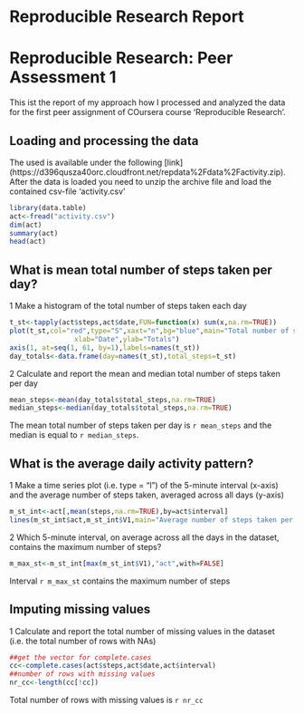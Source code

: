 Reproducible Research Report
============================================

# Reproducible Research: Peer Assessment 1
This ist the report of my approach how I processed and analyzed the data for the first peer assignment of COursera course 'Reproducible Research'.

## Loading and processing the data 

The used is available under the following [link] (https://d396qusza40orc.cloudfront.net/repdata%2Fdata%2Factivity.zip). After the data is loaded you need to unzip the archive file and load the contained csv-file 'activity.csv'

```r
library(data.table)
act<-fread("activity.csv")
dim(act)
summary(act)
head(act)
```

## What is mean total number of steps taken per day?

1 Make a histogram of the total number of steps taken each day
```r
t_st<-tapply(act$steps,act$date,FUN=function(x) sum(x,na.rm=TRUE))
plot(t_st,col="red",type="S",xaxt="n",bg="blue",main="Total number of steps",
                xlab="Date",ylab="Totals")
axis(1, at=seq(1, 61, by=1),labels=names(t_st))
day_totals<-data.frame(day=names(t_st),total_steps=t_st)
```

2 Calculate and report the mean and median total number of steps taken per day
```r
mean_steps<-mean(day_totals$total_steps,na.rm=TRUE)
median_steps<-median(day_totals$total_steps,na.rm=TRUE)
```

The mean total number of steps taken per day is `r mean_steps` and the median is equal to `r median_steps`.


## What is the average daily activity pattern?

1 Make a time series plot (i.e. type = "l") of the 5-minute interval (x-axis) and the average number of steps taken, averaged across all days (y-axis)
```r
m_st_int<-act[,mean(steps,na.rm=TRUE),by=act$interval]
lines(m_st_int$act,m_st_int$V1,main="Average number of steps taken per interval",xlab="Intervals",ylab="Mean values per interval")
```


2    Which 5-minute interval, on average across all the days in the dataset, contains the maximum number of steps?
```r
m_max_st<-m_st_int[max(m_st_int$V1),"act",with=FALSE]
```
Interval `r m_max_st` contains the maximum number of steps

## Imputing missing values

1 Calculate and report the total number of missing values in the dataset (i.e. the total number of rows with NAs)
```r
##get the vector for complete.cases
cc<-complete.cases(act$steps,act$date,act$interval)
##number of rows with missing values
nr_cc<-length(cc[!cc])
```

Total number of rows with missing values is `r nr_cc`